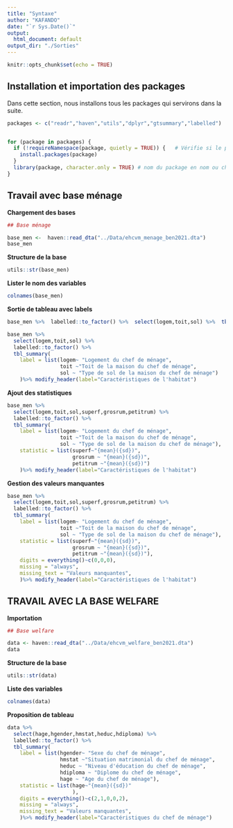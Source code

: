 ```yaml
---
title: "Syntaxe"
author: "KAFANDO"
date: "`r Sys.Date()`"
output:
  html_document: default
output_dir: "./Sorties"
---
```


```r
knitr::opts_chunk$set(echo = TRUE)

```


## Installation et importation des packages

Dans cette section, nous installons tous les packages qui servirons dans la suite.

```r

packages <- c("readr","haven","utils","dplyr","gtsummary","labelled")


for (package in packages) {
  if (!requireNamespace(package, quietly = TRUE)) {   # Vérifie si le package n'est pas encore installé
    install.packages(package)
  }
  library(package, character.only = TRUE) # nom du package en nom ou chaine de caractère ()
}


```
## Travail avec base ménage


**Chargement des bases**

```r
## Base ménage

base_men <-  haven::read_dta("../Data/ehcvm_menage_ben2021.dta")
base_men

```
**Structure de la base**

```r
utils::str(base_men)
```

**Lister le nom  des variables**
```r

colnames(base_men)

```
**Sortie de tableau avec labels**

```r
base_men %>%  labelled::to_factor() %>%  select(logem,toit,sol) %>%  tbl_summary()

```


```r
base_men %>%
  select(logem,toit,sol) %>%  
  labelled::to_factor() %>%
  tbl_summary(
    label = list(logem~ "Logement du chef de ménage",
                 toit ~"Toit de la maison du chef de ménage",
                 sol ~ "Type de sol de la maison du chef de ménage")
    )%>% modify_header(label="Caractéristiques de l'habitat")

```



**Ajout des statistiques**

```r
base_men %>%
  select(logem,toit,sol,superf,grosrum,petitrum) %>%  
  labelled::to_factor() %>%
  tbl_summary(
    label = list(logem~ "Logement du chef de ménage",
                 toit ~"Toit de la maison du chef de ménage",
                 sol ~ "Type de sol de la maison du chef de ménage"),
    statistic = list(superf~"{mean}({sd})",
                     grosrum ~ "{mean}({sd})",
                     petitrum ~"{mean}({sd})")
    )%>% modify_header(label="Caractéristiques de l'habitat")


```



 **Gestion des valeurs manquantes**
 
```r
base_men %>%
  select(logem,toit,sol,superf,grosrum,petitrum) %>%  
  labelled::to_factor() %>%
  tbl_summary(
    label = list(logem~ "Logement du chef de ménage",
                 toit ~"Toit de la maison du chef de ménage",
                 sol ~ "Type de sol de la maison du chef de ménage"),
    statistic = list(superf~"{mean}({sd})",
                     grosrum ~ "{mean}({sd})",
                     petitrum ~"{mean}({sd})"),
    digits = everything()~c(0,0,0),
    missing = "always",
    missing_text = "Valeurs manquantes",
    )%>% modify_header(label="Caractéristiques de l'habitat")

```



## TRAVAIL AVEC LA BASE WELFARE

**Importation**

```r
## Base welfare

data <- haven::read_dta("../Data/ehcvm_welfare_ben2021.dta")
data

```

**Structure de la base**

```r
utils::str(data)
```


**Liste des variables**

```r
colnames(data)

```


 **Proposition de tableau**
 
```r

data %>%
  select(hage,hgender,hmstat,heduc,hdiploma) %>%  
  labelled::to_factor() %>%
  tbl_summary(
    label = list(hgender~ "Sexe du chef de ménage",
                 hmstat ~"Situation matrimonial du chef de ménage",
                 heduc ~ "Niveau d'éducation du chef de ménage",
                 hdiploma ~ "Diplome du chef de ménage",
                 hage ~ "Age du chef de ménage"),
    statistic = list(hage~"{mean}({sd})"
                     ),
    digits = everything()~c(2,1,0,0,2),
    missing = "always",
    missing_text = "Valeurs manquantes",
    )%>% modify_header(label="Caractéristiques du chef de ménage")

```






















